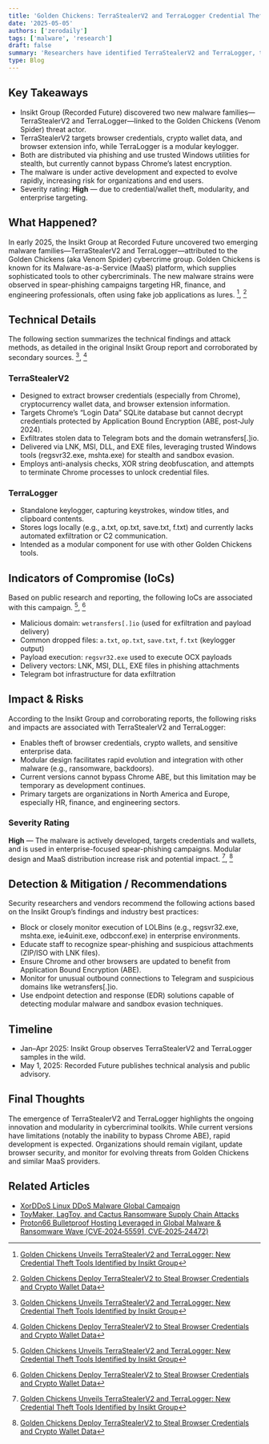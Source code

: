 ```yaml
---
title: 'Golden Chickens: TerraStealerV2 and TerraLogger Credential Theft Identified'
date: '2025-05-05'
authors: ['zerodaily']
tags: ['malware', 'research']
draft: false
summary: 'Researchers have identified TerraStealerV2 and TerraLogger, two new malware families from Golden Chickens targeting browser credentials and cryptocurrency wallets.'
type: Blog
---
```


<div style={{ display: "flex", justifyContent: "center" }}>
  <SpotifyEmbed trackId="255AbgzNZ6TuiF8cO9X9QT" type="episode" height={152} width="50%" />
</div>

## Key Takeaways

- Insikt Group (Recorded Future) discovered two new malware families—TerraStealerV2 and TerraLogger—linked to the Golden Chickens (Venom Spider) threat actor.
- TerraStealerV2 targets browser credentials, crypto wallet data, and browser extension info, while TerraLogger is a modular keylogger.
- Both are distributed via phishing and use trusted Windows utilities for stealth, but currently cannot bypass Chrome’s latest encryption.
- The malware is under active development and expected to evolve rapidly, increasing risk for organizations and end users.
- Severity rating: **High** — due to credential/wallet theft, modularity, and enterprise targeting.

## What Happened?

In early 2025, the Insikt Group at Recorded Future uncovered two emerging malware families—TerraStealerV2 and TerraLogger—attributed to the Golden Chickens (aka Venom Spider) cybercrime group. Golden Chickens is known for its Malware-as-a-Service (MaaS) platform, which supplies sophisticated tools to other cybercriminals. The new malware strains were observed in spear-phishing campaigns targeting HR, finance, and engineering professionals, often using fake job applications as lures. [^1], [^2]

## Technical Details

The following section summarizes the technical findings and attack methods, as detailed in the original Insikt Group report and corroborated by secondary sources. [^1], [^2]

### TerraStealerV2

- Designed to extract browser credentials (especially from Chrome), cryptocurrency wallet data, and browser extension information.
- Targets Chrome’s “Login Data” SQLite database but cannot decrypt credentials protected by Application Bound Encryption (ABE, post-July 2024).
- Exfiltrates stolen data to Telegram bots and the domain wetransfers[.]io.
- Delivered via LNK, MSI, DLL, and EXE files, leveraging trusted Windows tools (regsvr32.exe, mshta.exe) for stealth and sandbox evasion.
- Employs anti-analysis checks, XOR string deobfuscation, and attempts to terminate Chrome processes to unlock credential files.

### TerraLogger

- Standalone keylogger, capturing keystrokes, window titles, and clipboard contents.
- Stores logs locally (e.g., a.txt, op.txt, save.txt, f.txt) and currently lacks automated exfiltration or C2 communication.
- Intended as a modular component for use with other Golden Chickens tools.

## Indicators of Compromise (IoCs)

Based on public research and reporting, the following IoCs are associated with this campaign. [^1], [^2]

- Malicious domain: `wetransfers[.]io` (used for exfiltration and payload delivery)
- Common dropped files: `a.txt`, `op.txt`, `save.txt`, `f.txt` (keylogger output)
- Payload execution: `regsvr32.exe` used to execute OCX payloads
- Delivery vectors: LNK, MSI, DLL, EXE files in phishing attachments
- Telegram bot infrastructure for data exfiltration

## Impact & Risks

According to the Insikt Group and corroborating reports, the following risks and impacts are associated with TerraStealerV2 and TerraLogger:

- Enables theft of browser credentials, crypto wallets, and sensitive enterprise data.
- Modular design facilitates rapid evolution and integration with other malware (e.g., ransomware, backdoors).
- Current versions cannot bypass Chrome ABE, but this limitation may be temporary as development continues.
- Primary targets are organizations in North America and Europe, especially HR, finance, and engineering sectors.

### Severity Rating

**High** — The malware is actively developed, targets credentials and wallets, and is used in enterprise-focused spear-phishing campaigns. Modular design and MaaS distribution increase risk and potential impact. [^1], [^2]

## Detection & Mitigation / Recommendations

Security researchers and vendors recommend the following actions based on the Insikt Group’s findings and industry best practices:

- Block or closely monitor execution of LOLBins (e.g., regsvr32.exe, mshta.exe, ie4uinit.exe, odbcconf.exe) in enterprise environments.
- Educate staff to recognize spear-phishing and suspicious attachments (ZIP/ISO with LNK files).
- Ensure Chrome and other browsers are updated to benefit from Application Bound Encryption (ABE).
- Monitor for unusual outbound connections to Telegram and suspicious domains like wetransfers[.]io.
- Use endpoint detection and response (EDR) solutions capable of detecting modular malware and sandbox evasion techniques.

## Timeline

- Jan–Apr 2025: Insikt Group observes TerraStealerV2 and TerraLogger samples in the wild.
- May 1, 2025: Recorded Future publishes technical analysis and public advisory. 

## Final Thoughts

The emergence of TerraStealerV2 and TerraLogger highlights the ongoing innovation and modularity in cybercriminal toolkits. While current versions have limitations (notably the inability to bypass Chrome ABE), rapid development is expected. Organizations should remain vigilant, update browser security, and monitor for evolving threats from Golden Chickens and similar MaaS providers.

## Related Articles

- [XorDDoS Linux DDoS Malware Global Campaign](</blog/2025-04-18-xorddos-linux-ddos-malware-global-campaign>)
- [ToyMaker, LagToy, and Cactus Ransomware Supply Chain Attacks](</blog/2025-04-26-toymaker-lagtoy-cactus-ransomware-supply-chain>)
- [Proton66 Bulletproof Hosting Leveraged in Global Malware & Ransomware Wave (CVE‑2024‑55591, CVE‑2025‑24472)](</blog/2025-04-21-cybercriminals-exploit-proton66-bulletproof-hosting>)

[^1]: [Golden Chickens Unveils TerraStealerV2 and TerraLogger: New Credential Theft Tools Identified by Insikt Group](https://www.recordedfuture.com/research/terrastealerv2-and-terralogger)
[^2]: [Golden Chickens Deploy TerraStealerV2 to Steal Browser Credentials and Crypto Wallet Data](https://thehackernews.com/2025/05/golden-chickens-deploy-terrastealerv2.html)
